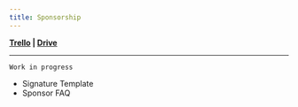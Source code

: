 ```yaml
---
title: Sponsorship
---
```



**[Trello](https://trello.com/b/wjeqTKXL) | [Drive](https://drive.google.com/drive/folders/1SYddo8SkkfcaGpDaP8gIudnCeGZDibeV?usp=sharing)**

---
`Work in progress`

- <Link href={SIGNATURES}>Signature Template</Link>
- <Link href={SPONSORSHIP_FAQS}>Sponsor FAQ</Link>
